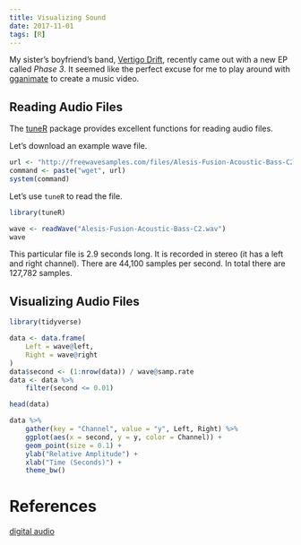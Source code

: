 ```yaml
---
title: Visualizing Sound
date: 2017-11-01
tags: [R]
---
```


My sister's boyfriend's band, [Vertigo Drift](https://www.vertigodrift.com/), recently came out with a new EP called _Phase 3_. It seemed like the perfect excuse for me to play around with [gganimate](https://github.com/dgrtwo/gganimate) to create a music video.


## Reading Audio Files

The [tuneR](https://cran.r-project.org/web/packages/tuneR/) package provides excellent functions for reading audio files.

Let's download an example wave file.

```r
url <- "http://freewavesamples.com/files/Alesis-Fusion-Acoustic-Bass-C2.wav"
command <- paste("wget", url)
system(command)
```

Let's use `tuneR` to read the file.

```r
library(tuneR)

wave <- readWave("Alesis-Fusion-Acoustic-Bass-C2.wav")
wave
```

This particular file is 2.9 seconds long. It is recorded in stereo (it has a left and right channel). There are 44,100 samples per second. In total there are 127,782 samples.


## Visualizing Audio Files


```r
library(tidyverse)

data <- data.frame(
    Left = wave@left,
    Right = wave@right
)
data$second <- (1:nrow(data)) / wave@samp.rate
data <- data %>%
    filter(second <= 0.01)

head(data)

data %>%
    gather(key = "Channel", value = "y", Left, Right) %>%
    ggplot(aes(x = second, y = y, color = Channel)) +
    geom_point(size = 0.1) +
    ylab("Relative Amplitude") +
    xlab("Time (Seconds)") +
    theme_bw()
```


# References

[digital audio](https://en.wikipedia.org/wiki/Digital_audio)

<!-- video to checkout: http://csh.bz/highticket/ -->
